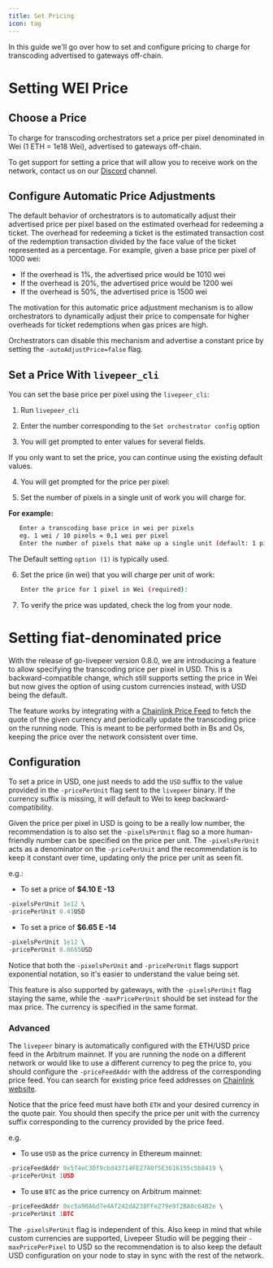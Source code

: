 ```yaml
---
title: Set Pricing
icon: tag
---
```


In this guide we'll go over how to set and configure pricing to charge for
transcoding advertised to gateways off-chain.

# Setting WEI Price

## Choose a Price

To charge for transcoding orchestrators set a price per pixel denominated in Wei
(1 ETH = 1e18 Wei), advertised to gateways off-chain.

To get support for setting a price that will allow you to receive work on the
network, contact us on our [Discord](https://discord.gg/uaPhtyrWsF) channel.

## Configure Automatic Price Adjustments

The default behavior of orchestrators is to automatically adjust their
advertised price per pixel based on the estimated overhead for redeeming a
ticket. The overhead for redeeming a ticket is the estimated transaction cost of
the redemption transaction divided by the face value of the ticket represented
as a percentage. For example, given a base price per pixel of 1000 wei:

- If the overhead is 1%, the advertised price would be 1010 wei
- If the overhead is 20%, the advertised price would be 1200 wei
- If the overhead is 50%, the advertised price is 1500 wei

The motivation for this automatic price adjustment mechanism is to allow
orchestrators to dynamically adjust their price to compensate for higher
overheads for ticket redemptions when gas prices are high.

Orchestrators can disable this mechanism and advertise a constant price by
setting the `-autoAdjustPrice=false` flag.

## Set a Price With `livepeer_cli`

You can set the base price per pixel using the `livepeer_cli`:

1. Run `livepeer_cli`

2. Enter the number corresponding to the `Set orchestrator config` option

3. You will get prompted to enter values for several fields.

<Info>
  If you only want to set the price, you can continue using the existing default
  values.
</Info>

4. You will get prompted for the price per pixel:

5. Set the number of pixels in a single unit of work you will charge for.

**For example:**

```bash
   Enter a transcoding base price in wei per pixels
   eg. 1 wei / 10 pixels = 0,1 wei per pixel
   Enter the number of pixels that make up a single unit (default: 1 pixel):
```

<Info>The Default setting `option (1)` is typically used.</Info>

6. Set the price (in wei) that you will charge per unit of work:

   ```bash
   Enter the price for 1 pixel in Wei (required):
   ```

7. To verify the price was updated, check the log from your node.

# Setting fiat-denominated price

With the release of go-livepeer version 0.8.0, we are introducing a feature to allow specifying the transcoding price per pixel in USD. This is a backward-compatible change, which still supports setting the price in Wei but now gives the option of using custom currencies instead, with USD being the default.

The feature works by integrating with a [Chainlink Price Feed](https://docs.chain.link/data-feeds/price-feeds) to fetch the quote of the given currency and periodically update the transcoding price on the running node. This is meant to be performed both in Bs and Os, keeping the price over the network consistent over time.

## Configuration

To set a price in USD, one just needs to add the `USD` suffix to the value provided in the `-pricePerUnit` flag sent to the `livepeer` binary. If the currency suffix is missing, it will default to Wei to keep backward-compatibility.

Given the price per pixel in USD is going to be a really low number, the recommendation is to also set the `-pixelsPerUnit` flag so a more human-friendly number can be specified on the price per unit. The `-pixelsPerUnit` acts as a denominator on the `-pricePerUnit` and the recommendation is to keep it constant over time, updating only the price per unit as seen fit.

e.g.:

- To set a price of **$4.10 E -13**

```jsx
-pixelsPerUnit 1e12 \
-pricePerUnit 0.41USD
```

- To set a price of **$6.65 E -14**

```jsx
-pixelsPerUnit 1e12 \
-pricePerUnit 0.0665USD
```

Notice that both the `-pixelsPerUnit` and `-pricePerUnit` flags support exponential notation, so it's easier to understand the value being set.

This feature is also supported by gateways, with the `-pixelsPerUnit` flag staying the same, while the `-maxPricePerUnit` should be set instead for the max price. The currency is specified in the same format.

### Advanced

The `livepeer` binary is automatically configured with the ETH/USD price feed in the Arbitrum mainnet. If you are running the node on a different network or would like to use a different currency to peg the price to, you should configure the `-priceFeedAddr` with the address of the corresponding price feed. You can search for existing price feed addresses on [Chainlink website](https://docs.chain.link/data-feeds/price-feeds/addresses?network=ethereum&page=1).

Notice that the price feed must have both `ETH` and your desired currency in the quote pair. You should then specify the price per unit with the currency suffix corresponding to the currency provided by the price feed.

e.g.

- To use `USD` as the price currency in Ethereum mainnet:

```jsx
-priceFeedAddr 0x5f4eC3Df9cbd43714FE2740f5E3616155c5b8419 \
-pricePerUnit 1USD
```

- To use `BTC` as the price currency on Arbitrum mainnet:

```jsx
-priceFeedAddr 0xc5a90A6d7e4Af242dA238FFe279e9f2BA0c64B2e \
-pricePerUnit 1BTC
```

The `-pixelsPerUnit` flag is independent of this. Also keep in mind that while custom currencies are supported, Livepeer Studio will be pegging their `-maxPricePerPixel` to USD so the recommendation is to also keep the default USD configuration on your node to stay in sync with the rest of the network.
